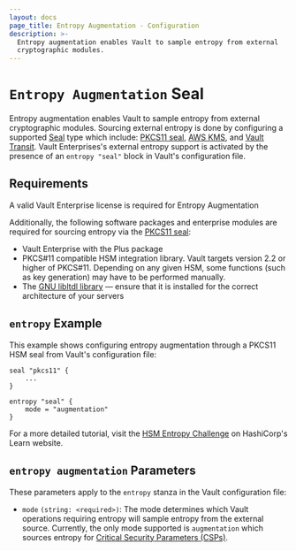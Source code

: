 ```yaml
---
layout: docs
page_title: Entropy Augmentation - Configuration
description: >-
  Entropy augmentation enables Vault to sample entropy from external
  cryptographic modules.
---
```


# `Entropy Augmentation` Seal

Entropy augmentation enables Vault to sample entropy from external cryptographic modules.
Sourcing external entropy is done by configuring a supported [Seal](/vault/docs/configuration/seal) type which
include: [PKCS11 seal](/vault/docs/configuration/seal/pkcs11), [AWS KMS](/vault/docs/configuration/seal/awskms), and
[Vault Transit](/vault/docs/configuration/seal/transit).
Vault Enterprises's external entropy support is activated by the presence of an `entropy "seal"`
block in Vault's configuration file.

## Requirements

A valid Vault Enterprise license is required for Entropy Augmentation

Additionally, the following software packages and enterprise modules are required for sourcing entropy
via the [PKCS11 seal](/vault/docs/configuration/seal/pkcs11):

- Vault Enterprise with the Plus package
- PKCS#11 compatible HSM integration library. Vault targets version 2.2 or
  higher of PKCS#11. Depending on any given HSM, some functions (such as key
  generation) may have to be performed manually.
- The [GNU libltdl library](https://www.gnu.org/software/libtool/manual/html_node/Using-libltdl)
  — ensure that it is installed for the correct architecture of your servers

## `entropy` Example

This example shows configuring entropy augmentation through a PKCS11 HSM seal from Vault's configuration
file:

```hcl
seal "pkcs11" {
    ...
}

entropy "seal" {
    mode = "augmentation"
}
```

For a more detailed tutorial, visit the [HSM Entropy Challenge](https://learn.hashicorp.com/vault/operations/hsm-entropy)
on HashiCorp's Learn website.

## `entropy augmentation` Parameters

These parameters apply to the `entropy` stanza in the Vault configuration file:

- `mode` `(string: <required>)`: The mode determines which Vault operations requiring
  entropy will sample entropy from the external source. Currently, the only mode supported
  is `augmentation` which sources entropy for [Critical Security Parameters (CSPs)](/vault/docs/enterprise/entropy-augmentation#critical-security-parameters-csps).
